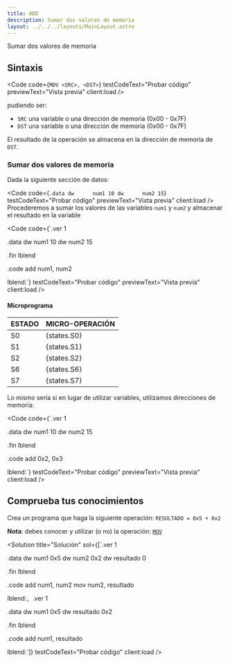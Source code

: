 ```yaml
---
title: ADD
description: Sumar dos valores de memoria
layout: ../../../layouts/MainLayout.astro
---
```



Sumar dos valores de memoria
## Sintaxis

<Code
  code={`MOV <SRC>, <DST>`}
  testCodeText="Probar código"
  previewText="Vista previa"
  client:load
/>

pudiendo ser:
- `SRC` una variable o una dirección de memoria (0x00 - 0x7F)
- `DST` una variable o una dirección de memoria (0x00 - 0x7F)

El resultado de la operación se almacena en la dirección de memoria de `DST`.

### Sumar dos valores de memoria

Dada la siguiente sección de datos:

<Code
  code={`.data
dw		num1 10
dw		num2 15`}
  testCodeText="Probar código"
  previewText="Vista previa"
  client:load
/>
Procederemos a sumar los valores de las variables `num1` y `num2` y almacenar el resultado en la variable 

<Code
  code={`.ver 1

.data
dw		num1 10
dw		num2 15

.fin	lblend

.code
add num1, num2

lblend:`}
  testCodeText="Probar código"
  previewText="Vista previa"
  client:load
/>

#### Microprograma

| ESTADO | MICRO-OPERACIÓN |
| :----- | :-------------- |
| S0     | {states.S0}     |
| S1     | {states.S1}     |
| S2     | {states.S2}     |
| S6     | {states.S6}     |
| S7     | {states.S7}     |

Lo mismo sería si en lugar de utilizar variables, utilizamos direcciones de memoria:

<Code
  code={`.ver 1

.data
dw		num1 10
dw		num2 15

.fin	lblend

.code
add 0x2, 0x3

lblend:`}
  testCodeText="Probar código"
  previewText="Vista previa"
  client:load
/>

## Comprueba tus conocimientos

Crea un programa que haga la siguiente operación: `RESULTADO = 0x5 + 0x2`

**Nota**: debes conocer y utilizar (o no) la operación: [`MOV`](/es/instructions/MOV)

<Solution
  title="Solución"
  sol={[`.ver 1

.data
dw		num1 0x5
dw		num2 0x2
dw		resultado 0

.fin	lblend

.code
add num1, num2
mov num2, resultado

lblend:`, `.ver 1

.data
dw		num1 0x5
dw		resultado 0x2

.fin	lblend

.code
add num1, resultado

lblend:`]}
  testCodeText="Probar código"
  client:load
/>


